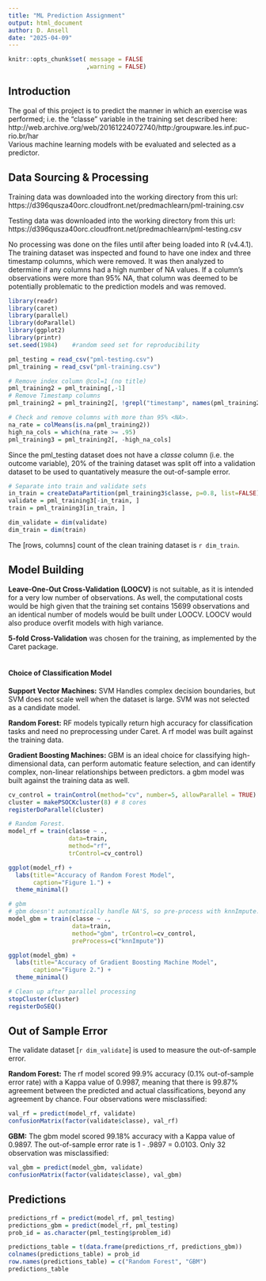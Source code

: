 ```yaml
---
title: "ML Prediction Assignment"
output: html_document
author: D. Ansell
date: "2025-04-09"
---
```


```r
knitr::opts_chunk$set( message = FALSE
                      ,warning = FALSE)
```

## Introduction

The goal of this project is to predict the manner in which an exercise was performed; i.e. the "classe" variable in the training set described here: <br>
http://web.archive.org/web/20161224072740/http:/groupware.les.inf.puc-rio.br/har
<br>
Various machine learning models with be evaluated and selected as a predictor.

## Data Sourcing & Processing
Training data was downloaded into the working directory from this url:
https://d396qusza40orc.cloudfront.net/predmachlearn/pml-training.csv
<P>
Testing data was downloaded into the working directory from this url:
https://d396qusza40orc.cloudfront.net/predmachlearn/pml-testing.csv

No processing was done on the files until after being loaded into R (v4.4.1). The training dataset was inspected and found to have one index and three timestamp columns, which were removed. It was then analyzed to determine if any columns had a high number of NA values. If a column's observations were more than 95% NA, that column was deemed to be potentially problematic to the prediction models and was removed.
```r
library(readr)
library(caret)
library(parallel)
library(doParallel)
library(ggplot2)
library(printr)
set.seed(1984)    #random seed set for reproducibility
```

```r
pml_testing = read_csv("pml-testing.csv")
pml_training = read_csv("pml-training.csv")
```

```r
# Remove index column @col=1 (no title)
pml_training2 = pml_training[,-1]
# Remove Timestamp columns
pml_training2 = pml_training2[, !grepl("timestamp", names(pml_training2))]
```

```r
# Check and remove columns with more than 95% <NA>.
na_rate = colMeans(is.na(pml_training2))
high_na_cols = which(na_rate >= .95)
pml_training3 = pml_training2[, -high_na_cols]
```

Since the pml_testing dataset does not have a *classe* column (i.e. the outcome variable), 20% of the training dataset was split off into a validation dataset to be used to quantatively measure the out-of-sample error.
```r
# Separate into train and validate sets
in_train = createDataPartition(pml_training3$classe, p=0.8, list=FALSE)
validate = pml_training3[-in_train, ]
train = pml_training3[in_train, ]

dim_validate = dim(validate)
dim_train = dim(train)
```

The [rows, columns] count of the clean training dataset is `r dim_train`.


## Model Building

**Leave-One-Out Cross-Validation (LOOCV)** is not suitable, as it is intended for a very low number of observations. As well, the computational costs would be high given that the training set contains 15699 observations and an identical number of models would be built under LOOCV. LOOCV would also produce overfit models with high variance.

**5-fold Cross-Validation** was chosen for the training, as implemented by the Caret package.
<br>
&nbsp;<p/>
#### Choice of Classification Model
**Support Vector Machines:** SVM Handles complex decision boundaries, but SVM does not scale well when the dataset is large. SVM was not selected as a candidate model. 
<p>
**Random Forest:** RF models typically return high accuracy for classification tasks and need no preprocessing under Caret. A rf model was built against the training data.
<p>
**Gradient Boosting Machines:** GBM is an ideal choice for classifying high-dimensional data, can perform automatic feature selection, and can identify complex, non-linear relationships between predictors. a gbm model was built against the training data as well.
<p>

```r

cv_control = trainControl(method="cv", number=5, allowParallel = TRUE)
cluster = makePSOCKcluster(8) # 8 cores
registerDoParallel(cluster)
```

```r
# Random Forest.
model_rf = train(classe ~ .,
                 data=train, 
                 method="rf", 
                 trControl=cv_control)
```

```r
ggplot(model_rf) +
  labs(title="Accuracy of Random Forest Model",
       caption="Figure 1.") +
  theme_minimal()
```

```r
# gbm
# gbm doesn't automatically handle NA'S, so pre-process with knnImpute.
model_gbm = train(classe ~ .,
                  data=train, 
                  method="gbm", trControl=cv_control, 
                  preProcess=c("knnImpute"))
```

```r
ggplot(model_gbm) +
  labs(title="Accuracy of Gradient Boosting Machine Model",
       caption="Figure 2.") +
  theme_minimal()
```

```r
# Clean up after parallel processing
stopCluster(cluster)
registerDoSEQ()
```

## Out of Sample Error

The validate dataset [`r dim_validate`] is used to measure the out-of-sample error.     
<p>
**Random Forest:** The rf model scored 99.9% accuracy (0.1% out-of-sample error rate) with a Kappa value of 0.9987, meaning that there is 99.87% agreement between the predicted and actual classifications, beyond any agreement by chance. Four observations were misclassified:

```r
val_rf = predict(model_rf, validate)
confusionMatrix(factor(validate$classe), val_rf)
```
<p>
**GBM:** The gbm model scored 99.18% accuracy with a Kappa value of 0.9897. The out-of-sample error rate is 1 - .9897 = 0.0103. Only 32 observation was misclassified:
```r
val_gbm = predict(model_gbm, validate)
confusionMatrix(factor(validate$classe), val_gbm)
```

## Predictions

```r
predictions_rf = predict(model_rf, pml_testing)
predictions_gbm = predict(model_rf, pml_testing)
prob_id = as.character(pml_testing$problem_id)

predictions_table = t(data.frame(predictions_rf, predictions_gbm))
colnames(predictions_table) = prob_id
row.names(predictions_table) = c("Random Forest", "GBM")
predictions_table
```

